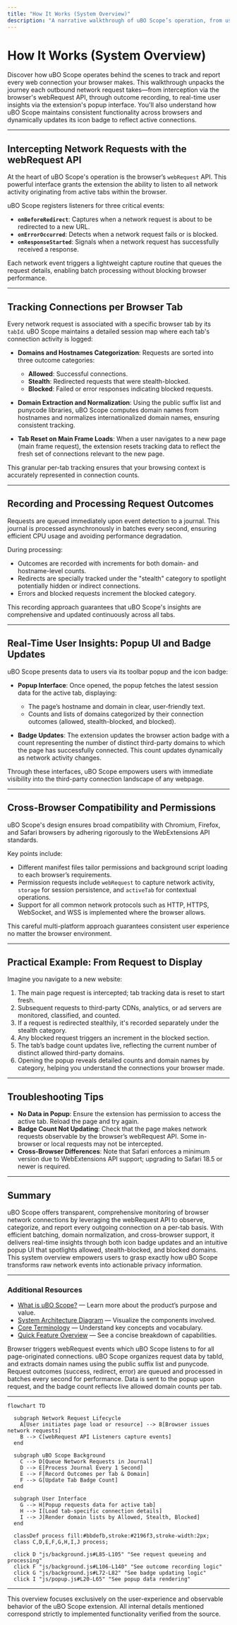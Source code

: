 ```yaml
---
title: "How It Works (System Overview)"
description: "A narrative walkthrough of uBO Scope’s operation, from using the webRequest API to tracking each outgoing connection, recording its outcome, and displaying insights through the popup UI. Highlights cross-browser compatibility and extension badge updates."
---
```


# How It Works (System Overview)

Discover how uBO Scope operates behind the scenes to track and report every web connection your browser makes. This walkthrough unpacks the journey each outbound network request takes—from interception via the browser's webRequest API, through outcome recording, to real-time user insights via the extension's popup interface. You'll also understand how uBO Scope maintains consistent functionality across browsers and dynamically updates its icon badge to reflect active connections.

---

## Intercepting Network Requests with the webRequest API

At the heart of uBO Scope's operation is the browser’s `webRequest` API. This powerful interface grants the extension the ability to listen to all network activity originating from active tabs within the browser. 

uBO Scope registers listeners for three critical events:

- **`onBeforeRedirect`**: Captures when a network request is about to be redirected to a new URL.
- **`onErrorOccurred`**: Detects when a network request fails or is blocked.
- **`onResponseStarted`**: Signals when a network request has successfully received a response.

Each network event triggers a lightweight capture routine that queues the request details, enabling batch processing without blocking browser performance.

---

## Tracking Connections per Browser Tab

Every network request is associated with a specific browser tab by its `tabId`. uBO Scope maintains a detailed session map where each tab's connection activity is logged:

- **Domains and Hostnames Categorization**: Requests are sorted into three outcome categories:
  - **Allowed**: Successful connections.
  - **Stealth**: Redirected requests that were stealth-blocked.
  - **Blocked**: Failed or error responses indicating blocked requests.

- **Domain Extraction and Normalization**: Using the public suffix list and punycode libraries, uBO Scope computes domain names from hostnames and normalizes internationalized domain names, ensuring consistent tracking.

- **Tab Reset on Main Frame Loads**: When a user navigates to a new page (main frame request), the extension resets tracking data to reflect the fresh set of connections relevant to the new page.

This granular per-tab tracking ensures that your browsing context is accurately represented in connection counts.

---

## Recording and Processing Request Outcomes

Requests are queued immediately upon event detection to a journal. This journal is processed asynchronously in batches every second, ensuring efficient CPU usage and avoiding performance degradation.

During processing:

- Outcomes are recorded with increments for both domain- and hostname-level counts.
- Redirects are specially tracked under the "stealth" category to spotlight potentially hidden or indirect connections.
- Errors and blocked requests increment the blocked category.

This recording approach guarantees that uBO Scope's insights are comprehensive and updated continuously across all tabs.

---

## Real-Time User Insights: Popup UI and Badge Updates

uBO Scope presents data to users via its toolbar popup and the icon badge:

- **Popup Interface**: Once opened, the popup fetches the latest session data for the active tab, displaying:
  - The page’s hostname and domain in clear, user-friendly text.
  - Counts and lists of domains categorized by their connection outcomes (allowed, stealth-blocked, and blocked).

- **Badge Updates**: The extension updates the browser action badge with a count representing the number of distinct third-party domains to which the page has successfully connected. This count updates dynamically as network activity changes.

Through these interfaces, uBO Scope empowers users with immediate visibility into the third-party connection landscape of any webpage.

---

## Cross-Browser Compatibility and Permissions

uBO Scope's design ensures broad compatibility with Chromium, Firefox, and Safari browsers by adhering rigorously to the WebExtensions API standards.

Key points include:

- Different manifest files tailor permissions and background script loading to each browser’s requirements.
- Permission requests include `webRequest` to capture network activity, `storage` for session persistence, and `activeTab` for contextual operations.
- Support for all common network protocols such as HTTP, HTTPS, WebSocket, and WSS is implemented where the browser allows.

This careful multi-platform approach guarantees consistent user experience no matter the browser environment.

---

## Practical Example: From Request to Display

Imagine you navigate to a new website:

1. The main page request is intercepted; tab tracking data is reset to start fresh.
2. Subsequent requests to third-party CDNs, analytics, or ad servers are monitored, classified, and counted.
3. If a request is redirected stealthily, it's recorded separately under the stealth category.
4. Any blocked request triggers an increment in the blocked section.
5. The tab’s badge count updates live, reflecting the current number of distinct allowed third-party domains.
6. Opening the popup reveals detailed counts and domain names by category, helping you understand the connections your browser made.

---

## Troubleshooting Tips

- **No Data in Popup**: Ensure the extension has permission to access the active tab. Reload the page and try again.
- **Badge Count Not Updating**: Check that the page makes network requests observable by the browser’s webRequest API. Some in-browser or local requests may not be intercepted.
- **Cross-Browser Differences**: Note that Safari enforces a minimum version due to WebExtensions API support; upgrading to Safari 18.5 or newer is required.

---

## Summary

uBO Scope offers transparent, comprehensive monitoring of browser network connections by leveraging the webRequest API to observe, categorize, and report every outgoing connection on a per-tab basis. With efficient batching, domain normalization, and cross-browser support, it delivers real-time insights through both icon badge updates and an intuitive popup UI that spotlights allowed, stealth-blocked, and blocked domains. This system overview empowers users to grasp exactly how uBO Scope transforms raw network events into actionable privacy information.

---

### Additional Resources

- [What is uBO Scope?](./what-is-ubo-scope) — Learn more about the product’s purpose and value.
- [System Architecture Diagram](./system-architecture-diagram) — Visualize the components involved.
- [Core Terminology](./core-terminology) — Understand key concepts and vocabulary.
- [Quick Feature Overview](./feature-overview) — See a concise breakdown of capabilities.

<AccordionGroup title="Detailed Process Flow">
<Accordion title="Network Request Interception">
Browser triggers webRequest events which uBO Scope listens to for all page-originated connections.
</Accordion>
<Accordion title="Session Tracking and Domain Resolution">
uBO Scope organizes request data by tabId, and extracts domain names using the public suffix list and punycode.
</Accordion>
<Accordion title="Outcome Recording and Batching">
Request outcomes (success, redirect, error) are queued and processed in batches every second for performance.
</Accordion>
<Accordion title="User Interface Updates">
Data is sent to the popup upon request, and the badge count reflects live allowed domain counts per tab.
</Accordion>
</AccordionGroup>

---

```mermaid
flowchart TD

  subgraph Network Request Lifecycle
    A[User initiates page load or resource] --> B[Browser issues network requests]
    B --> C[webRequest API Listeners capture events]
  end

  subgraph uBO Scope Background
    C --> D[Queue Network Requests in Journal]
    D --> E[Process Journal Every 1 Second]
    E --> F[Record Outcomes per Tab & Domain]
    F --> G[Update Tab Badge Count]
  end

  subgraph User Interface
    G --> H[Popup requests data for active tab]
    H --> I[Load tab-specific connection details]
    I --> J[Render domain lists by Allowed, Stealth, Blocked]
  end

  classDef process fill:#bbdefb,stroke:#2196f3,stroke-width:2px;
  class C,D,E,F,G,H,I,J process;

  click D "js/background.js#L85-L105" "See request queueing and processing"
  click F "js/background.js#L106-L140" "See outcome recording logic"
  click G "js/background.js#L72-L82" "See badge updating logic"
  click I "js/popup.js#L20-L65" "See popup data rendering"

```

---

<Note>
This overview focuses exclusively on the user-experience and observable behavior of the uBO Scope extension. All internal details mentioned correspond strictly to implemented functionality verified from the source.
</Note>
